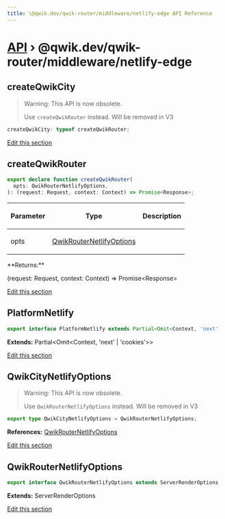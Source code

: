 ```yaml
---
title: \@qwik.dev/qwik-router/middleware/netlify-edge API Reference
---
```


# [API](/api) &rsaquo; @qwik.dev/qwik-router/middleware/netlify-edge

## createQwikCity

> Warning: This API is now obsolete.
>
> Use `createQwikRouter` instead. Will be removed in V3

```typescript
createQwikCity: typeof createQwikRouter;
```

[Edit this section](https://github.com/QwikDev/qwik/tree/main/packages/qwik-router/src/middleware/netlify-edge/index.ts)

## createQwikRouter

```typescript
export declare function createQwikRouter(
  opts: QwikRouterNetlifyOptions,
): (request: Request, context: Context) => Promise<Response>;
```

<table><thead><tr><th>

Parameter

</th><th>

Type

</th><th>

Description

</th></tr></thead>
<tbody><tr><td>

opts

</td><td>

[QwikRouterNetlifyOptions](#qwikrouternetlifyoptions)

</td><td>

</td></tr>
</tbody></table>
**Returns:**

(request: Request, context: Context) =&gt; Promise&lt;Response&gt;

[Edit this section](https://github.com/QwikDev/qwik/tree/main/packages/qwik-router/src/middleware/netlify-edge/index.ts)

## PlatformNetlify

```typescript
export interface PlatformNetlify extends Partial<Omit<Context, 'next' | 'cookies'>>
```

**Extends:** Partial&lt;Omit&lt;Context, 'next' \| 'cookies'&gt;&gt;

[Edit this section](https://github.com/QwikDev/qwik/tree/main/packages/qwik-router/src/middleware/netlify-edge/index.ts)

## QwikCityNetlifyOptions

> Warning: This API is now obsolete.
>
> Use `QwikRouterNetlifyOptions` instead. Will be removed in V3

```typescript
export type QwikCityNetlifyOptions = QwikRouterNetlifyOptions;
```

**References:** [QwikRouterNetlifyOptions](#qwikrouternetlifyoptions)

[Edit this section](https://github.com/QwikDev/qwik/tree/main/packages/qwik-router/src/middleware/netlify-edge/index.ts)

## QwikRouterNetlifyOptions

```typescript
export interface QwikRouterNetlifyOptions extends ServerRenderOptions
```

**Extends:** ServerRenderOptions

[Edit this section](https://github.com/QwikDev/qwik/tree/main/packages/qwik-router/src/middleware/netlify-edge/index.ts)
